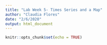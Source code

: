 ```yaml
---
title: "Lab Week 5- Times Series and a Map"
author: "Claudia Flores"
date: "2/6/2020"
output: html_document
---
```


```r
knitr::opts_chunk$set(echo = TRUE)
```

